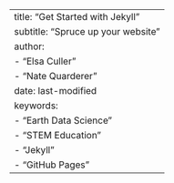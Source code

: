 ---
title: "Get Started with Jekyll"
subtitle: "Spruce up your website"
author:
  - "Elsa Culler"
  - "Nate Quarderer"
date: last-modified
keywords:
  - "Earth Data Science"
  - "STEM Education"
  - "Jekyll"
  - "GitHub Pages"
---